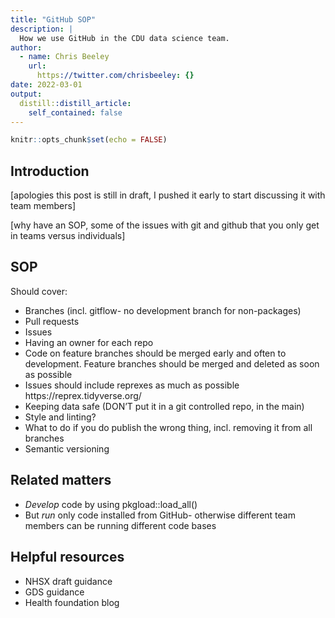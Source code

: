 ```yaml
---
title: "GitHub SOP"
description: |
  How we use GitHub in the CDU data science team.
author:
  - name: Chris Beeley
    url:
      https://twitter.com/chrisbeeley: {}
date: 2022-03-01
output:
  distill::distill_article:
    self_contained: false
---
```


```r
knitr::opts_chunk$set(echo = FALSE)
```

## Introduction

[apologies this post is still in draft, I pushed it early to start discussing it with team members]

[why have an SOP, some of the issues with git and github that you only get in teams versus individuals]

## SOP

Should cover:

* Branches (incl. gitflow- no development branch for non-packages)
* Pull requests
* Issues
* Having an owner for each repo
* Code on feature branches should be merged early and often to development. Feature branches should be merged and deleted as soon as possible
* Issues should include reprexes as much as possible https://reprex.tidyverse.org/
* Keeping data safe (DON'T put it in a git controlled repo, in the main)
* Style and linting?
* What to do if you do publish the wrong thing, incl. removing it from all branches
* Semantic versioning

## Related matters

* *Develop* code by using pkgload::load_all()
* But *run* only code installed from GitHub- otherwise different team members can be running different code bases


## Helpful resources

* NHSX draft guidance
* GDS guidance
* Health foundation blog


